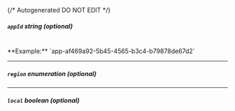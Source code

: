 {/* Autogenerated DO NOT EDIT  */}

##### `appId` _string (optional)_
<br/>
**Example:** `app-af469a92-5b45-4565-b3c4-b79878de67d2`

---
##### `region` _enumeration (optional)_
<Collapsible openLabel={Labels.showProperties} closeLabel={Labels.hideProperties}>
    <Region/>
</Collapsible>

---
##### `local` _boolean (optional)_


